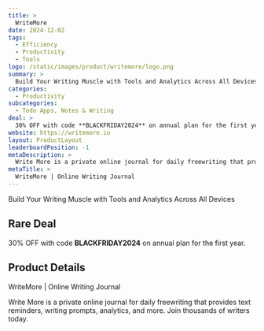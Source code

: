 ```yaml
---
title: >
  WriteMore
date: 2024-12-02
tags:
  - Efficiency
  - Productivity
  - Tools
logo: /static/images/product/writemore/logo.png
summary: >
  Build Your Writing Muscle with Tools and Analytics Across All Devices
categories:
  - Productivity
subcategories:
  - Todo Apps, Notes & Writing
deal: >
  30% OFF with code **BLACKFRIDAY2024** on annual plan for the first year.
website: https://writemore.io
layout: ProductLayout
leaderboardPosition: -1
metaDescription: >
  Write More is a private online journal for daily freewriting that provides text reminders, writing prompts, analytics, and more. Join thousands of writers today.
metaTitle: >
  WriteMore | Online Writing Journal
---
```

Build Your Writing Muscle with Tools and Analytics Across All Devices

## Rare Deal

30% OFF with code **BLACKFRIDAY2024** on annual plan for the first year.

## Product Details

WriteMore | Online Writing Journal

Write More is a private online journal for daily freewriting that provides text reminders, writing prompts, analytics, and more. Join thousands of writers today.
